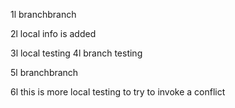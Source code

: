 1l branchbranch

2l local info is added

3l local testing 
4l branch testing 

5l branchbranch

6l this is more local testing to try to invoke a conflict